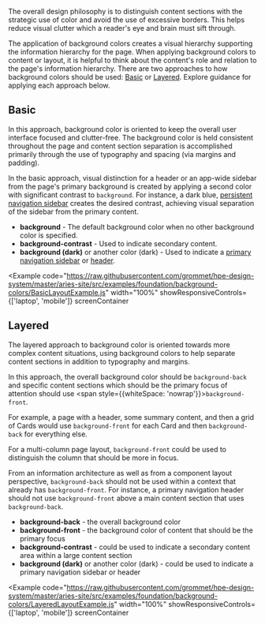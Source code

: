 
The overall design philosophy is to distinguish content sections with the strategic use of color
and avoid the use of excessive borders. This helps reduce visual clutter which a reader's eye 
and brain must sift through.

The application of background colors creates a visual hierarchy supporting the information 
hierarchy for the page. When applying background colors to content or layout, it is helpful 
to think about the content's role and relation to the page's information hierarchy.
There are two approaches to how background colors should be used: [Basic](#basic) or [Layered](#layered). Explore guidance for applying each approach below.

## Basic

In this approach, background color is oriented to keep the overall user interface focused and 
clutter-free. The background color is held consistent throughout the page and content section 
separation is accomplished primarily through the use of typography and spacing (via margins 
and padding).

In the basic approach, visual distinction for a header or an app-wide sidebar from the 
page's primary background is created by applying a second color with significant contrast 
to `background`. For instance, a dark blue, [persistent navigation sidebar](/templates/persistent-navigation) creates the desired contrast, 
achieving visual separation of the sidebar from the primary content.

- **background** - The default background color when no other background color is specified.
- **background-contrast** - Used to indicate secondary content.
- **background (dark)** or another color (dark) - Used to indicate a [primary navigation sidebar](/templates/persistent-navigation) or [header](/components/header).

<Example
  code="https://raw.githubusercontent.com/grommet/hpe-design-system/master/aries-site/src/examples/foundation/background-colors/BasicLayoutExample.js"
  width="100%"
  showResponsiveControls={['laptop', 'mobile']}
  screenContainer
>
  <BasicLayoutExample />
</Example>

## Layered

The layered approach to background color is oriented towards more complex content situations, using background colors to help separate content sections in addition to typography and margins.

In this approach, the overall background color should be `background-back` 
and specific content sections which should be the primary focus of attention 
should use <span style={{whiteSpace: 'nowrap'}}>`background-front`</span>.

For example, a page with a header, some summary content, and then a grid of Cards would use `background-front` for each Card and then `background-back` for everything else.

For a multi-column page layout, `background-front` could be used to distinguish the column that should be more in focus.

From an information architecture as well as from a component layout perspective, `background-back` should not be used within a context that already has `background-front`. For instance, a primary navigation header should not use `background-front` above a main content section that uses `background-back`.

- **background-back** - the overall background color
- **background-front** - the background color of content that should be the primary focus
- **background-contrast** - could be used to indicate a secondary content area within a large content section
- **background (dark)** or another color (dark) - could be used to indicate a primary navigation sidebar or header

<Example
  code="https://raw.githubusercontent.com/grommet/hpe-design-system/master/aries-site/src/examples/foundation/background-colors/LayeredLayoutExample.js"
  width="100%"
  showResponsiveControls={['laptop', 'mobile']}
  screenContainer
>
  <LayeredLayoutExample />
</Example>
